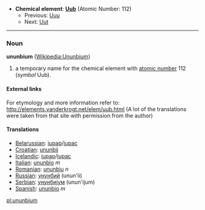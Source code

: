 *'''Chemical element''': '''[[Uub]]''' (Atomic Number: 112)
**Previous: [[Unununium|Uuu]]
**Next: [[Ununtrium|Uut]]
----
=== Noun ===
'''ununbium''' ([[en:Ununbium|Wikipedia:Ununbium]])

# a temporary name for the chemical element with [[atomic number]] 112 (''symbol'' Uub).

====External links====
For etymology and more information refer to:
http://elements.vanderkrogt.net/elem/uub.html
(A lot of the translations were taken from that site with permission from the author)

==== Translations ====
*[[Belarussian]]: [[iupap]]/[[iupac]]
*[[Croatian]]: [[ununbij]]
*[[Icelandic]]: [[iupap]]/[[iupac]]
*[[Italian]]: [[ununbio]] ''m''
*[[Romanian]]: [[ununbiu]] ''n''
*[[Russian]]: [[унунбий]] '' '' (unun'ii)
*[[Serbian]]: [[унунбиjум]] (unun'ijum)
*[[Spanish]]: [[ununbio]] ''m''

[[pl:ununbium]]